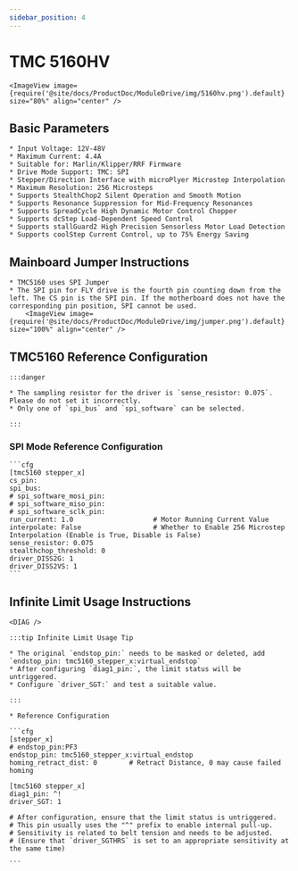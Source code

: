 ```yaml
---
sidebar_position: 4
---
```








# TMC 5160HV

    <ImageView image={require('@site/docs/ProductDoc/ModuleDrive/img/5160hv.png').default} size="80%" align="center" />

## Basic Parameters

    * Input Voltage: 12V-48V
    * Maximum Current: 4.4A
    * Suitable for: Marlin/Klipper/RRF Firmware
    * Drive Mode Support: TMC: SPI
    * Stepper/Direction Interface with microPlyer Microstep Interpolation
    * Maximum Resolution: 256 Microsteps
    * Supports StealthChop2 Silent Operation and Smooth Motion
    * Supports Resonance Suppression for Mid-Frequency Resonances
    * Supports SpreadCycle High Dynamic Motor Control Chopper
    * Supports dcStep Load-Dependent Speed Control
    * Supports stallGuard2 High Precision Sensorless Motor Load Detection
    * Supports coolStep Current Control, up to 75% Energy Saving

## Mainboard Jumper Instructions

    * TMC5160 uses SPI Jumper
    * The SPI pin for FLY drive is the fourth pin counting down from the left. The CS pin is the SPI pin. If the motherboard does not have the corresponding pin position, SPI cannot be used.
        <ImageView image={require('@site/docs/ProductDoc/ModuleDrive/img/jumper.png').default} size="100%" align="center" />


## TMC5160 Reference Configuration

    :::danger

    * The sampling resistor for the driver is `sense_resistor: 0.075`. Please do not set it incorrectly.
    * Only one of `spi_bus` and `spi_software` can be selected.
    
    :::

### SPI Mode Reference Configuration

    ```cfg
    [tmc5160 stepper_x]
    cs_pin:
    spi_bus:
    # spi_software_mosi_pin:
    # spi_software_miso_pin:
    # spi_software_sclk_pin: 
    run_current: 1.0                    # Motor Running Current Value
    interpolate: False                  # Whether to Enable 256 Microstep Interpolation (Enable is True, Disable is False)
    sense_resistor: 0.075
    stealthchop_threshold: 0
    driver_DISS2G: 1
    driver_DISS2VS: 1
    ```

## Infinite Limit Usage Instructions

    <DIAG />

    :::tip Infinite Limit Usage Tip

    * The original `endstop_pin:` needs to be masked or deleted, add `endstop_pin: tmc5160_stepper_x:virtual_endstop`
    * After configuring `diag1_pin:`, the limit status will be untriggered.
    * Configure `driver_SGT:` and test a suitable value.

    :::

    * Reference Configuration

    ```cfg
    [stepper_x]
    # endstop_pin:PF3
    endstop_pin: tmc5160_stepper_x:virtual_endstop
    homing_retract_dist: 0        # Retract Distance, 0 may cause failed homing

    [tmc5160 stepper_x]
    diag1_pin: ^!
    driver_SGT: 1

    # After configuration, ensure that the limit status is untriggered.
    # This pin usually uses the "^" prefix to enable internal pull-up.
    # Sensitivity is related to belt tension and needs to be adjusted.
    # (Ensure that `driver_SGTHRS` is set to an appropriate sensitivity at the same time)

    ```